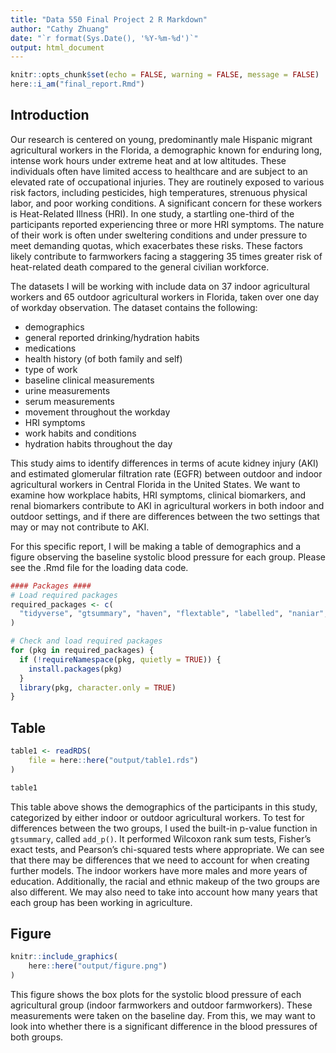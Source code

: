 ```yaml
---
title: "Data 550 Final Project 2 R Markdown"
author: "Cathy Zhuang"
date: "`r format(Sys.Date(), '%Y-%m-%d')`"
output: html_document
---
```


```r
knitr::opts_chunk$set(echo = FALSE, warning = FALSE, message = FALSE)
here::i_am("final_report.Rmd")
```


## Introduction

Our research is centered on young, predominantly male Hispanic migrant agricultural workers in the Florida, a demographic known for enduring long, intense work hours under extreme heat and at low altitudes. These individuals often have limited access to healthcare and are subject to an elevated rate of occupational injuries. They are routinely exposed to various risk factors, including pesticides, high temperatures, strenuous physical labor, and poor working conditions.
A significant concern for these workers is Heat-Related Illness (HRI). In one study, a startling one-third of the participants reported experiencing three or more HRI symptoms. The nature of their work is often under sweltering conditions and under pressure to meet demanding quotas, which exacerbates these risks. These factors likely contribute to farmworkers facing a staggering 35 times greater risk of heat-related  death compared to the general civilian workforce.

The datasets I will be working with include data on 37 indoor agricultural workers and 65 outdoor agricultural workers in Florida, taken over one day of workday observation. The dataset contains the following: 

* demographics   
* general reported drinking/hydration habits   
* medications   
* health history (of both family and self)   
* type of work   
* baseline clinical measurements   
* urine measurements   
* serum measurements   
* movement throughout the workday   
* HRI symptoms   
* work habits and conditions   
* hydration habits throughout the day   

This study aims to identify differences in terms of acute kidney injury (AKI) and estimated glomerular filtration rate (EGFR) between outdoor and indoor agricultural workers in Central Florida in the United States. We want to examine how workplace habits, HRI symptoms, clinical biomarkers, and renal biomarkers contribute to AKI in agricultural workers in both indoor and outdoor settings, and if there are differences between the two settings that may or may not contribute to AKI.

For this specific report, I will be making a table of demographics and a figure observing the baseline systolic blood pressure for each group. Please see the .Rmd file for the loading data code.

```r
#### Packages ####
# Load required packages
required_packages <- c(
  "tidyverse", "gtsummary", "haven", "flextable", "labelled", "naniar", "ggplot2"
)

# Check and load required packages
for (pkg in required_packages) {
  if (!requireNamespace(pkg, quietly = TRUE)) {
    install.packages(pkg)
  }
  library(pkg, character.only = TRUE)
}
```


## Table
```r
table1 <- readRDS(
	file = here::here("output/table1.rds")
)

table1
```

This table above shows the demographics of the participants in this study, categorized by either indoor or outdoor agricultural workers. To test for differences between the two groups, I used the built-in p-value function in `gtsummary`, called `add_p()`. It performed Wilcoxon rank sum tests, Fisher's exact tests, and Pearson's chi-squared tests where appropriate. We can see that there may be differences that we need to account for when creating further models. The indoor workers have more males and more years of education. Additionally, the racial and ethnic makeup of the two groups are also different. We may also need to take into account how many years that each group has been working in agriculture.


## Figure
```r
knitr::include_graphics(
	here::here("output/figure.png")
)
```

This figure shows the box plots for the systolic blood pressure of each agricultural group (indoor farmworkers and outdoor farmworkers). These measurements were taken on the baseline day. From this, we may want to look into whether there is a significant difference in the blood pressures of both groups.